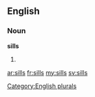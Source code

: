 ==English==

===Noun===
'''sills'''

# {{plural of|[[sill]]}}

[[Category:English plurals]]

[[ar:sills]]
[[fr:sills]]
[[my:sills]]
[[sv:sills]]